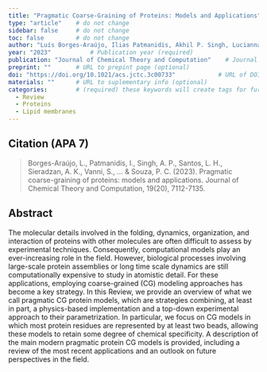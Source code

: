 ```yaml
---
title: "Pragmatic Coarse-Graining of Proteins: Models and Applications"          # Paper title (required)
type: "article"    # do not change
sidebar: false     # do not change
toc: false         # do not change
author: "Luís Borges-Araújo, Ilias Patmanidis, Akhil P. Singh, Lucianna H. S. Santos, Adam K. Sieradzan, Stefano Vanni, Cezary Czaplewski, Sergio Pantano, Wataru Shinoda, Luca Monticelli, Adam Liwo, Siewert J. Marrink, and Paulo C. T. Souza"         # Paper authors (required)
year: "2023"           # Publication year (required)
publication: "Journal of Chemical Theory and Computation"    # Journal or similar (required)
preprint: ""       # URL to prepint page (optional)  
doi: "https://doi.org/10.1021/acs.jctc.3c00733"            # URL of DOI (required)  
materials: ""      # URL to suplementary info (optional)
categories:        # (required) these keywords will create tags for further filtering. 
  - Review
  - Proteins
  - Lipid membranes
---
```


<!-- 
The info below is just an example. 

Both fields are required and they have to be replaced with the respective info for each paper. 

Please notice the `> ` symbol before the citation, it gives it additional styling.  
-->

## Citation (APA 7)      

> Borges-Araújo, L., Patmanidis, I., Singh, A. P., Santos, L. H., Sieradzan, A. K., Vanni, S., ... & Souza, P. C. (2023). Pragmatic coarse-graining of proteins: models and applications. Journal of Chemical Theory and Computation, 19(20), 7112-7135.

## Abstract

The molecular details involved in the folding, dynamics, organization, and interaction of proteins with other molecules are often difficult to assess by experimental techniques. Consequently, computational models play an ever-increasing role in the field. However, biological processes involving large-scale protein assemblies or long time scale dynamics are still computationally expensive to study in atomistic detail. For these applications, employing coarse-grained (CG) modeling approaches has become a key strategy. In this Review, we provide an overview of what we call pragmatic CG protein models, which are strategies combining, at least in part, a physics-based implementation and a top-down experimental approach to their parametrization. In particular, we focus on CG models in which most protein residues are represented by at least two beads, allowing these models to retain some degree of chemical specificity. A description of the main modern pragmatic protein CG models is provided, including a review of the most recent applications and an outlook on future perspectives in the field.